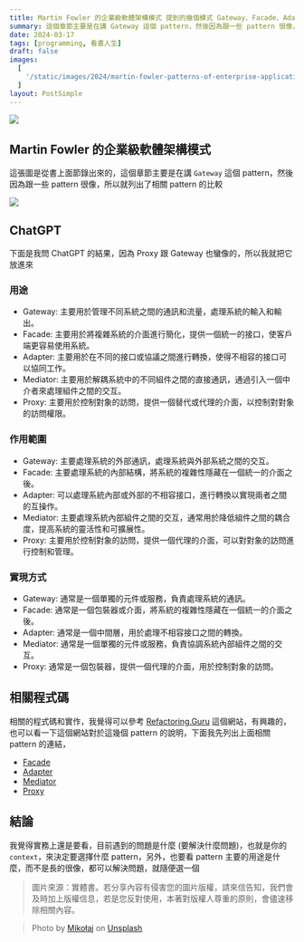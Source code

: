```yaml
---
title: Martin Fowler 的企業級軟體架構模式 提到的幾個模式 Gateway、Facade、Adapter、Mediator 大亂鬥
summary: 這個章節主要是在講 Gateway 這個 pattern，然後因為跟一些 pattern 很像，所以就列出了相關 pattern 的比較
date: 2024-03-17
tags: [programming, 看書人生]
draft: false
images:
  [
    '/static/images/2024/martin-fowler-patterns-of-enterprise-application-architecture-gateway-facade-adapter-mediator/cover.webp',
  ]
layout: PostSimple
---
```


![](https://image.cashwu.com/2024/martin-fowler-patterns-of-enterprise-application-architecture-gateway-facade-adapter-mediator/cover.webp)

## Martin Fowler 的企業級軟體架構模式

這張圖是從書上面節錄出來的，這個章節主要是在講 `Gateway` 這個 pattern，然後因為跟一些 pattern 很像，所以就列出了相關 pattern 的比較

![](https://image.cashwu.com/2024/martin-fowler-patterns-of-enterprise-application-architecture-gateway-facade-adapter-mediator/01.webp)

## ChatGPT

下面是我問 ChatGPT 的結果，因為 Proxy 跟 Gateway 也蠻像的，所以我就把它放進來

### 用途

- Gateway: 主要用於管理不同系統之間的通訊和流量，處理系統的輸入和輸出。
- Facade: 主要用於將複雜系統的介面進行簡化，提供一個統一的接口，使客戶端更容易使用系統。
- Adapter: 主要用於在不同的接口或協議之間進行轉換，使得不相容的接口可以協同工作。
- Mediator: 主要用於解耦系統中的不同組件之間的直接通訊，通過引入一個中介者來處理組件之間的交互。
- Proxy: 主要用於控制對象的訪問，提供一個替代或代理的介面，以控制對對象的訪問權限。

### 作用範圍

- Gateway: 主要處理系統的外部通訊，處理系統與外部系統之間的交互。
- Facade: 主要處理系統的內部結構，將系統的複雜性隱藏在一個統一的介面之後。
- Adapter: 可以處理系統內部或外部的不相容接口，進行轉換以實現兩者之間的互操作。
- Mediator: 主要處理系統內部組件之間的交互，通常用於降低組件之間的耦合度，提高系統的靈活性和可擴展性。
- Proxy: 主要用於控制對象的訪問，提供一個代理的介面，可以對對象的訪問進行控制和管理。

### 實現方式

- Gateway: 通常是一個單獨的元件或服務，負責處理系統的通訊。
- Facade: 通常是一個包裝器或介面，將系統的複雜性隱藏在一個統一的介面之後。
- Adapter: 通常是一個中間層，用於處理不相容接口之間的轉換。
- Mediator: 通常是一個單獨的元件或服務，負責協調系統內部組件之間的交互。
- Proxy: 通常是一個包裝器，提供一個代理的介面，用於控制對象的訪問。

## 相關程式碼

相關的程式碼和實作，我覺得可以參考 [Refactoring.Guru](https://refactoringguru.cn) 這個網站，有興趣的，也可以看一下這個網站對於這幾個 pattern 的說明，下面我先列出上面相關 pattern 的連結，

- [Facade](https://refactoringguru.cn/design-patterns/facade)
- [Adapter](https://refactoringguru.cn/design-patterns/adapter)
- [Mediator](https://refactoringguru.cn/design-patterns/mediator)
- [Proxy](https://refactoringguru.cn/design-patterns/proxy)

## 結論

我覺得實務上還是要看，目前遇到的問題是什麼 (要解決什麼問題)，也就是你的 `context`，來決定要選擇什麼 pattern，另外，也要看 pattern 主要的用途是什麼，而不是長的很像，都可以解決問題，就隨便選一個

> 圖片來源：實體書。若分享內容有侵害您的圖片版權，請來信告知，我們會及時加上版權信息，若是您反對使用，本著對版權人尊重的原則，會儘速移除相關內容。

> Photo by [Mikołaj](https://unsplash.com/@qmikola?utm_content=creditCopyText&utm_medium=referral&utm_source=unsplash) on [Unsplash](https://unsplash.com/photos/white-book-page-with-black-background-DCzpr09cTXY?utm_content=creditCopyText&utm_medium=referral&utm_source=unsplash)
